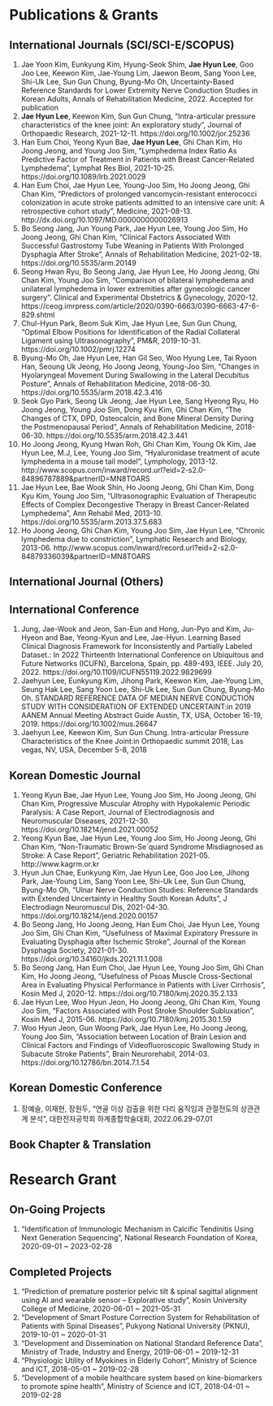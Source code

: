# Publications & Grants

## International Journals (SCI/SCI-E/SCOPUS)

1.  Jae Yoon Kim, Eunkyung Kim, Hyung-Seok Shim, **Jae Hyun Lee**, Goo Joo Lee, Keewon Kim, Jae-Young Lim, Jaewon Beom, Sang Yoon Lee, Shi-Uk Lee, Sun Gun Chung, Byung-Mo Oh, Uncertainty-Based Reference Standards for Lower Extremity Nerve Conduction Studies in Korean Adults, Annals of Rehabilitation Medicine, 2022. Accepted for publication
2.  **Jae Hyun Lee**, Keewon Kim, Sun Gun Chung, "Intra-articular pressure characteristics of the knee joint: An exploratory study", Journal of Orthopaedic Research, 2021-12-11. https://doi.org/10.1002/jor.25236
3.  Han Eum Choi, Yeong Kyun Bae, **Jae Hyun Lee**, Ghi Chan Kim, Ho Joong Jeong, and Young Joo Sim, "Lymphedema Index Ratio As Predictive Factor of Treatment in Patients with Breast Cancer-Related Lymphedema", Lymphat Res Biol, 2021-10-25. https://doi.org/10.1089/lrb.2021.0029
4.  Han Eum Choi, Jae Hyun Lee, Young-Joo Sim, Ho Joong Jeong, Ghi Chan Kim, "Predictors of prolonged vancomycin-resistant enterococci colonization in acute stroke patients admitted to an intensive care unit: A retrospective cohort study", Medicine, 2021-08-13. http://dx.doi.org/10.1097/MD.0000000000026913
5.  Bo Seong Jang, Jun Young Park, Jae Hyun Lee, Young Joo Sim, Ho Joong Jeong, Ghi Chan Kim, "Clinical Factors Associated With Successful Gastrostomy Tube Weaning in Patients With Prolonged Dysphagia After Stroke", Annals of Rehabilitation Medicine, 2021-02-18. https://doi.org/10.5535/arm.20149
6.  Seong Hwan Ryu, Bo Seong Jang, Jae Hyun Lee, Ho Joong Jeong, Ghi Chan Kim, Young Joo Sim, "Comparison of bilateral lymphedema and unilateral lymphedema in lower extremities after gynecologic cancer surgery". Clinical and Experimental Obstetrics & Gynecology, 2020-12. https://ceog.imrpress.com/article/2020/0390-6663/0390-6663-47-6-829.shtml
7.  Chul-Hyun Park, Beom Suk Kim, Jae Hyun Lee, Sun Gun Chung, "Optimal Elbow Positions for Identification of the Radial Collateral Ligament using Ultrasonography", PM&R, 2019-10-31. https://doi.org/10.1002/pmrj.12274
8.  Byung-Mo Oh, Jae Hyun Lee, Han Gil Seo, Woo Hyung Lee, Tai Ryoon Han, Seoung Uk Jeong, Ho Joong Jeong, Young-Joo Sim, "Changes in Hyolaryngeal Movement During Swallowing in the Lateral Decubitus Posture", Annals of Rehabilitation Medicine, 2018-06-30. https://doi.org/10.5535/arm.2018.42.3.416
9.  Seok Gyo Park, Seong Uk Jeong, Jae Hyun Lee, Sang Hyeong Ryu, Ho Joong Jeong, Young Joo Sim, Dong Kyu Kim, Ghi Chan Kim, "The Changes of CTX, DPD, Osteocalcin, and Bone Mineral Density During the Postmenopausal Period", Annals of Rehabilitation Medicine, 2018-06-30. https://doi.org/10.5535/arm.2018.42.3.441
10. Ho Joong Jeong, Kyung Hwan Roh, Ghi Chan Kim, Young Ok Kim, Jae Hyun Lee, M.J, Lee, Young Joo Sim, "Hyaluronidase treatment of acute lymphedema in a mouse tail model", Lymphology, 2013-12. http://www.scopus.com/inward/record.url?eid=2-s2.0-84896787889&partnerID=MN8TOARS
11. Jae Hyun Lee, Bae Wook Shin, Ho Joong Jeong, Ghi Chan Kim, Dong Kyu Kim, Young Joo Sim, "Ultrasonographic Evaluation of Therapeutic Effects of Complex Decongestive Therapy in Breast Cancer-Related Lymphedema", Ann Rehabil Med, 2013-10. https://doi.org/10.5535/arm.2013.37.5.683
12. Ho Joong Jeong, Ghi Chan Kim, Young Joo Sim, Jae Hyun Lee, "Chronic lymphedema due to constriction", Lymphatic Research and Biology, 2013-06. http://www.scopus.com/inward/record.url?eid=2-s2.0-84879336039&partnerID=MN8TOARS

## International Journal (Others)

## International Conference

1.  Jung, Jae-Wook and Jeon, San-Eun and Hong, Jun-Pyo and Kim, Ju-Hyeon and Bae, Yeong-Kyun and Lee, Jae-Hyun. Learning Based Clinical Diagnosis Framework for Inconsistently and Partially Labeled Dataset.: In 2022 Thirteenth International Conference on Ubiquitous and Future Networks (ICUFN), Barcelona, Spain, pp. 489-493, IEEE. July 20, 2022. https://doi.org/10.1109/ICUFN55119.2022.9829699
1.  Jaehyun Lee, Eunkyung Kim, Jihong Park, Keewon Kim, Jae-Young Lim, Seung Hak Lee, Sang Yoon Lee, Shi-Uk Lee, Sun Gun Chung, Byung-Mo Oh. STANDARD REFERENCE DATA OF MEDIAN NERVE CONDUCTION STUDY WITH CONSIDERATION OF EXTENDED UNCERTAINT:in 2019 AANEM Annual Meeting Abstract Guide Austin, TX, USA, October 16-19, 2019. https://doi.org/10.1002/mus.26647
1. Jaehyun Lee, Keewon Kim, Sun Gun Chung. Intra-articular Pressure Characteristics of the Knee Joint:in Orthopaedic summit 2018, Las vegas, NV, USA, December 5-8, 2018


## Korean Domestic Journal

1.  Yeong Kyun Bae, Jae Hyun Lee, Young Joo Sim, Ho Joong Jeong, Ghi Chan Kim, Progressive Muscular Atrophy with Hypokalemic Periodic Paralysis: A Case Report, Journal of Electrodiagnosis and Neuromuscular Diseases, 2021-12-30. https://doi.org/10.18214/jend.2021.00052
2.  Yeong Kyun Bae, Jae Hyun Lee, Young Joo Sim, Ho Joong Jeong, Ghi Chan Kim, "Non-Traumatic Brown-Se´quard Syndrome Misdiagnosed as Stroke: A Case Report", Geriatric Rehabilitation 2021-05. http://www.kagrm.or.kr
3.  Hyun Jun Chae, Eunkyung Kim, Jae Hyun Lee, Goo Joo Lee, Jihong Park, Jae-Young Lim, Sang Yoon Lee, Shi-Uk Lee, Sun Gun Chung, Byung-Mo Oh, "Ulnar Nerve Conduction Studies: Reference Standards with Extended Uncertainty in Healthy South Korean Adults", J Electrodiagn Neuromuscul Dis, 2021-04-30. https://doi.org/10.18214/jend.2020.00157
4.  Bo Seong Jang, Ho Joong Jeong, Han Eum Choi, Jae Hyun Lee, Young Joo Sim, Ghi Chan Kim, "Usefulness of Maximal Expiratory Pressure in Evaluating Dysphagia after Ischemic Stroke", Journal of the Korean Dysphagia Society, 2021-01-30. https://doi.org/10.34160/jkds.2021.11.1.008
5.  Bo Seong Jang, Han Eum Choi, Jae Hyun Lee, Young Joo Sim, Ghi Chan Kim, Ho Joong Jeong, "Usefulness of Psoas Muscle Cross-Sectional Area in Evaluating Physical Performance in Patients with Liver Cirrhosis", Kosin Med J, 2020-12. https://doi.org/10.7180/kmj.2020.35.2.133
6.  Jae Hyun Lee, Woo Hyun Jeon, Ho Joong Jeong, Ghi Chan Kim, Young Joo Sim, "Factors Associated with Post Stroke Shoulder Subluxation", Kosin Med J, 2015-06. https://doi.org/10.7180/kmj.2015.30.1.59
7.  Woo Hyun Jeon, Gun Woong Park, Jae Hyun Lee, Ho Joong Jeong, Young Joo Sim, "Association between Location of Brain Lesion and Clinical Factors and Findings of Videofluoroscopic Swallowing Study in Subacute Stroke Patients", Brain Neurorehabil, 2014-03. https://doi.org/10.12786/bn.2014.7.1.54

## Korean Domestic Conference

1.  장예슬, 이재현, 장원두, "연골 이상 검출을 위한 다리 움직임과 관절전도의 상관관계 분석", 대한전자공학회 하계종합학술대회, 2022.06.29-07.01

## Book Chapter & Translation


# Research Grant

## On-Going Projects

1. "Identification of Immunologic Mechanism in Calcific Tendinitis Using Next Generation Sequencing", National Research Foundation of Korea, 2020-09-01 \~ 2023-02-28

## Completed Projects

1. "Prediction of premature posterior pelvic tilt & spinal sagittal alignment using AI and wearable sensor -- Explorative study", Kosin University College of Medicine, 2020-06-01 \~ 2021-05-31 
1. "Development of Smart Posture Correction System for Rehabilitation of Patients with Spinal Diseases", Pukyong National University (PKNU), 2019-10-01 \~ 2020-01-31 
1. "Development and Dissemination on National Standard Reference Data", Ministry of Trade, Industry and Energy, 2019-06-01 \~ 2019-12-31 
1. "Physiologic Utility of Myokines in Elderly Cohort", Ministry of Science and ICT, 2018-05-01 \~ 2019-02-28 
1. "Development of a mobile healthcare system based on kine-biomarkers to promote spine health", Ministry of Science and ICT, 2018-04-01 \~ 2019-02-28
